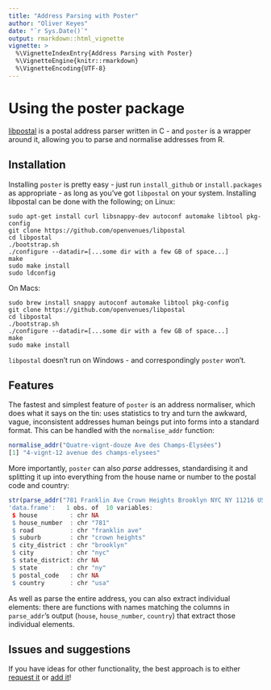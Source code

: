 ```yaml
---
title: "Address Parsing with Poster"
author: "Oliver Keyes"
date: "`r Sys.Date()`"
output: rmarkdown::html_vignette
vignette: >
  %\VignetteIndexEntry{Address Parsing with Poster}
  %\VignetteEngine{knitr::rmarkdown}
  %\VignetteEncoding{UTF-8}
---
```


# Using the poster package

[libpostal](https://github.com/openvenues/libpostal) is a postal address parser written in C - and `poster` is a wrapper around it, allowing you to parse and normalise addresses from R.

## Installation

Installing `poster` is pretty easy - just run `install_github` or `install.packages` as appropriate - as long as you've got `libpostal` on your system. Installing libpostal can be done with the following; on Linux:

```
sudo apt-get install curl libsnappy-dev autoconf automake libtool pkg-config
git clone https://github.com/openvenues/libpostal
cd libpostal
./bootstrap.sh
./configure --datadir=[...some dir with a few GB of space...]
make
sudo make install
sudo ldconfig
```

On Macs:

```
sudo brew install snappy autoconf automake libtool pkg-config
git clone https://github.com/openvenues/libpostal
cd libpostal
./bootstrap.sh
./configure --datadir=[...some dir with a few GB of space...]
make
sudo make install
```

`libpostal` doesn't run on Windows - and correspondingly `poster` won't.

## Features

The fastest and simplest feature of `poster` is an address normaliser, which does what it says on the tin: uses statistics to try and turn the awkward, vague, inconsistent addresses human beings put into forms into a standard format. This can be handled with the `normalise_addr` function:

```r
normalise_addr("Quatre-vignt-douze Ave des Champs-Élysées")
[1] "4-vignt-12 avenue des champs-elysees"
```

More importantly, `poster` can also *parse* addresses, standardising it and splitting it up into everything from the house name or number to the postal code and country:

```r
str(parse_addr("781 Franklin Ave Crown Heights Brooklyn NYC NY 11216 USA"))
'data.frame':	1 obs. of  10 variables:
 $ house         : chr NA
 $ house_number  : chr "781"
 $ road          : chr "franklin ave"
 $ suburb        : chr "crown heights"
 $ city_district : chr "brooklyn"
 $ city          : chr "nyc"
 $ state_district: chr NA
 $ state         : chr "ny"
 $ postal_code   : chr NA
 $ country       : chr "usa"
```

As well as parse the entire address, you can also extract individual elements: there are functions with names matching the columns in `parse_addr`'s output (`house`, `house_number`, `country`) that extract those individual elements.

## Issues and suggestions

If you have ideas for other functionality, the best approach is to either [request it](https://github.com/Ironholds/poster/issues) or [add it](https://github.com/Ironholds/poster/pulls)!
